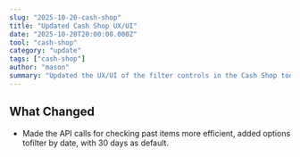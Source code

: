 ```yaml
---
slug: "2025-10-20-cash-shop"
title: "Updated Cash Shop UX/UI"
date: "2025-10-20T20:00:00.000Z"
tool: "cash-shop"
category: "update"
tags: ["cash-shop"]
author: "mason"
summary: "Updated the UX/UI of the filter controls in the Cash Shop tool."
---
```


## What Changed 

- Made the API calls for checking past items more efficient, added options tofilter by date, with 30 days as default.
